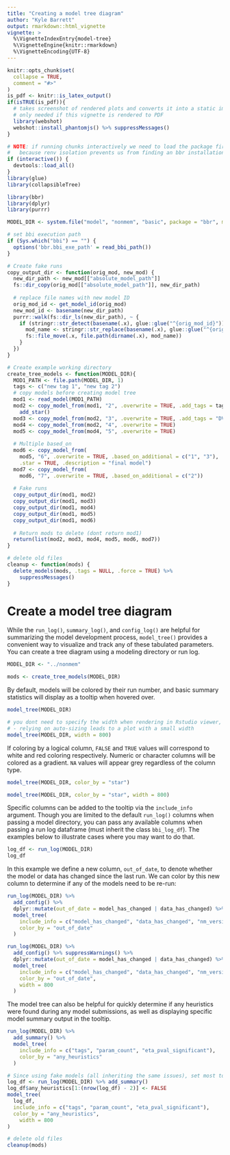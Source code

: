 ```yaml
---
title: "Creating a model tree diagram"
author: "Kyle Barrett"
output: rmarkdown::html_vignette
vignette: >
  %\VignetteIndexEntry{model-tree}
  %\VignetteEngine{knitr::rmarkdown}
  %\VignetteEncoding{UTF-8}
---
```


```r
knitr::opts_chunk$set(
  collapse = TRUE,
  comment = "#>"
)
is_pdf <- knitr::is_latex_output()
if(isTRUE(is_pdf)){
  # takes screenshot of rendered plots and converts it into a static image
  # only needed if this vignette is rendered to PDF
  library(webshot)
  webshot::install_phantomjs() %>% suppressMessages()
}
```



```r
# NOTE: if running chunks interactively we need to load the package first
#   because renv isolation prevents us from finding an bbr installation
if (interactive()) {
  devtools::load_all()
}
library(glue)
library(collapsibleTree)
```

```r
library(bbr)
library(dplyr)
library(purrr)
```

```r
MODEL_DIR <- system.file("model", "nonmem", "basic", package = "bbr", mustWork = TRUE)

# set bbi execution path
if (Sys.which("bbi") == "") {
  options('bbr.bbi_exe_path' = read_bbi_path())
}

# Create fake runs
copy_output_dir <- function(orig_mod, new_mod) {
  new_dir_path <- new_mod[["absolute_model_path"]]
  fs::dir_copy(orig_mod[["absolute_model_path"]], new_dir_path)
  
  # replace file names with new model ID
  orig_mod_id <- get_model_id(orig_mod)
  new_mod_id <- basename(new_dir_path)
  purrr::walk(fs::dir_ls(new_dir_path), ~ {
    if (stringr::str_detect(basename(.x), glue::glue("^{orig_mod_id}"))) {
      mod_name <- stringr::str_replace(basename(.x), glue::glue("^{orig_mod_id}"), new_mod_id)
      fs::file_move(.x, file.path(dirname(.x), mod_name))
    }
  })
}

# Create example working directory
create_tree_models <- function(MODEL_DIR){
  MOD1_PATH <- file.path(MODEL_DIR, 1)
  tags <- c("new tag 1", "new tag 2")
  # copy models before creating model tree
  mod1 <- read_model(MOD1_PATH)
  mod2 <- copy_model_from(mod1, "2", .overwrite = TRUE, .add_tags = tags) %>% 
    add_star()
  mod3 <- copy_model_from(mod2, "3", .overwrite = TRUE, .add_tags = "DV: nmol")
  mod4 <- copy_model_from(mod2, "4", .overwrite = TRUE)
  mod5 <- copy_model_from(mod4, "5", .overwrite = TRUE)
  
  # Multiple based_on
  mod6 <- copy_model_from(
    mod5, "6", .overwrite = TRUE, .based_on_additional = c("1", "3"),
    .star = TRUE, .description = "final model")
  mod7 <- copy_model_from(
    mod6, "7", .overwrite = TRUE, .based_on_additional = c("2"))
  
  # Fake runs
  copy_output_dir(mod1, mod2)
  copy_output_dir(mod1, mod3)
  copy_output_dir(mod1, mod4)
  copy_output_dir(mod1, mod5)
  copy_output_dir(mod1, mod6)
  
  # Return mods to delete (dont return mod1)
  return(list(mod2, mod3, mod4, mod5, mod6, mod7))
}

# delete old files
cleanup <- function(mods) {
  delete_models(mods, .tags = NULL, .force = TRUE) %>% 
    suppressMessages()
}
```


# Create a model tree diagram

While the `run_log()`, `summary_log()`, and `config_log()` are helpful for summarizing the model development process, `model_tree()` provides a convenient way to visualize and track any of these tabulated parameters. You can create a tree diagram using a modeling directory or run log.
```r
MODEL_DIR <- "../nonmem"
```

```r
mods <- create_tree_models(MODEL_DIR)
```


By default, models will be colored by their run number, and basic summary statistics will display as a tooltip when hovered over.
```r
model_tree(MODEL_DIR)
```

```r
# you dont need to specify the width when rendering in Rstudio viewer, but it makes a difference when rendered in Rmarkdown 
# - relying on auto-sizing leads to a plot with a small width
model_tree(MODEL_DIR, width = 800)
```

If coloring by a logical column, `FALSE` and `TRUE` values will correspond to white and red coloring respectively. Numeric or character columns will be colored as a gradient. `NA` values will appear grey regardless of the column type.
```r
model_tree(MODEL_DIR, color_by = "star")
```

```r
model_tree(MODEL_DIR, color_by = "star", width = 800)
```


Specific columns can be added to the tooltip via the `include_info` argument. Though you are limited to the default `run_log()` columns when passing a model directory, you can pass any available columns when passing a run log  dataframe (must inherit the class `bbi_log_df`). The examples below to illustrate cases where you may want to do that.
```r
log_df <- run_log(MODEL_DIR)
log_df
```

In this example we define a new column, `out_of_date`, to denote whether the model or data has changed since the last run. We can color by this new column to determine if any of the models need to be re-run:
```r
run_log(MODEL_DIR) %>%
  add_config() %>%
  dplyr::mutate(out_of_date = model_has_changed | data_has_changed) %>%
  model_tree(
    include_info = c("model_has_changed", "data_has_changed", "nm_version"),
    color_by = "out_of_date"
  )
```

```r
run_log(MODEL_DIR) %>%
  add_config() %>% suppressWarnings() %>%
  dplyr::mutate(out_of_date = model_has_changed | data_has_changed) %>%
  model_tree(
    include_info = c("model_has_changed", "data_has_changed", "nm_version"),
    color_by = "out_of_date",
    width = 800
  )
```

The model tree can also be helpful for quickly determine if any heuristics were found during any model submissions, as well as displaying specific model summary output in the tooltip. 
```r
run_log(MODEL_DIR) %>%
  add_summary() %>%
  model_tree(
    include_info = c("tags", "param_count", "eta_pval_significant"),
    color_by = "any_heuristics"
  )
```

```r
# Since using fake models (all inheriting the same issues), set most to FALSE
log_df <- run_log(MODEL_DIR) %>% add_summary()
log_df$any_heuristics[1:(nrow(log_df) - 2)] <- FALSE
model_tree(
  log_df,
  include_info = c("tags", "param_count", "eta_pval_significant"),
  color_by = "any_heuristics",
    width = 800
)
```

```r
# delete old files
cleanup(mods)
```

